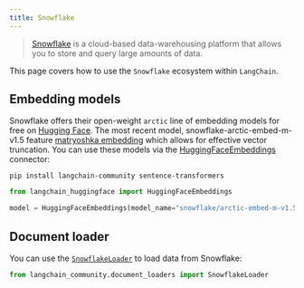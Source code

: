 ```yaml
---
title: Snowflake
---
```


> [Snowflake](https://www.snowflake.com/) is a cloud-based data-warehousing platform
> that allows you to store and query large amounts of data.

This page covers how to use the `Snowflake` ecosystem within `LangChain`.

## Embedding models

Snowflake offers their open-weight `arctic` line of embedding models for free
on [Hugging Face](https://huggingface.co/Snowflake/snowflake-arctic-embed-m-v1.5). The most recent model, snowflake-arctic-embed-m-v1.5 feature [matryoshka embedding](https://arxiv.org/abs/2205.13147) which allows for effective vector truncation.
You can use these models via the
[HuggingFaceEmbeddings](/oss/javascript/integrations/text_embedding/huggingfacehub) connector:

```shell
pip install langchain-community sentence-transformers
```

```python
from langchain_huggingface import HuggingFaceEmbeddings

model = HuggingFaceEmbeddings(model_name="snowflake/arctic-embed-m-v1.5")
```

## Document loader

You can use the [`SnowflakeLoader`](/oss/javascript/integrations/document_loaders/snowflake)
to load data from Snowflake:

```python
from langchain_community.document_loaders import SnowflakeLoader
```
